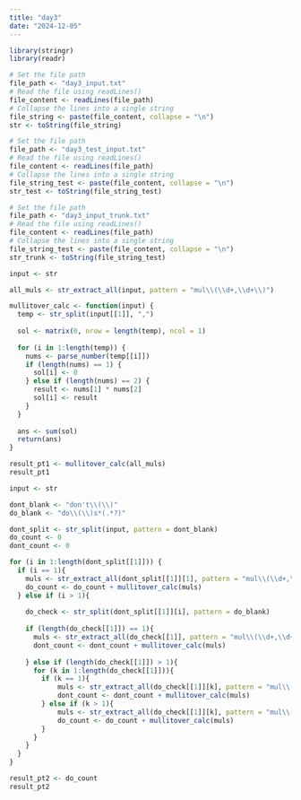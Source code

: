 ```yaml
---
title: "day3"
date: "2024-12-05"
---
```


```r
library(stringr)
library(readr)
```

```r
# Set the file path
file_path <- "day3_input.txt"
# Read the file using readLines()
file_content <- readLines(file_path)
# Collapse the lines into a single string
file_string <- paste(file_content, collapse = "\n")
str <- toString(file_string)

# Set the file path
file_path <- "day3_test_input.txt"
# Read the file using readLines()
file_content <- readLines(file_path)
# Collapse the lines into a single string
file_string_test <- paste(file_content, collapse = "\n")
str_test <- toString(file_string_test)

# Set the file path
file_path <- "day3_input_trunk.txt"
# Read the file using readLines()
file_content <- readLines(file_path)
# Collapse the lines into a single string
file_string_test <- paste(file_content, collapse = "\n")
str_trunk <- toString(file_string_test)
```

```r

input <- str

all_muls <- str_extract_all(input, pattern = "mul\\(\\d+,\\d+\\)") 

mullitover_calc <- function(input) {
  temp <- str_split(input[[1]], ",")
  
  sol <- matrix(0, nrow = length(temp), ncol = 1)
  
  for (i in 1:length(temp)) {
    nums <- parse_number(temp[[i]])
    if (length(nums) == 1) {
      sol[i] <- 0
    } else if (length(nums) == 2) {
      result <- nums[1] * nums[2]
      sol[i] <- result
    }
  }
  
  ans <- sum(sol)
  return(ans)
}

result_pt1 <- mullitover_calc(all_muls) 
result_pt1

```
```r

input <- str

dont_blank <- "don't\\(\\)"
do_blank <- "do\\(\\)s*(.*?)"

dont_split <- str_split(input, pattern = dont_blank) 
do_count <- 0
dont_count <- 0

for (i in 1:length(dont_split[[1]])) {
  if (i == 1){
    muls <- str_extract_all(dont_split[[1]][1], pattern = "mul\\(\\d+,\\d+\\)") 
    do_count <- do_count + mullitover_calc(muls) 
  } else if (i > 1){
    
    do_check <- str_split(dont_split[[1]][i], pattern = do_blank) 
    
    if (length(do_check[[1]]) == 1){
      muls <- str_extract_all(do_check[[1]], pattern = "mul\\(\\d+,\\d+\\)") 
      dont_count <- dont_count + mullitover_calc(muls) 
    
    } else if (length(do_check[[1]]) > 1){
      for (k in 1:length(do_check[[1]])){
        if (k == 1){
            muls <- str_extract_all(do_check[[1]][k], pattern = "mul\\(\\d+,\\d+\\)") 
            dont_count <- dont_count + mullitover_calc(muls) 
        } else if (k > 1){
            muls <- str_extract_all(do_check[[1]][k], pattern = "mul\\(\\d+,\\d+\\)") 
            do_count <- do_count + mullitover_calc(muls) 
        }
      }
    }
  }
}

result_pt2 <- do_count
result_pt2
```


